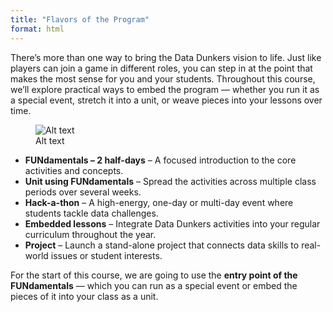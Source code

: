 ```yaml
---
title: "Flavors of the Program"
format: html
---
```


There’s more than one way to bring the Data Dunkers vision to life. Just like players can join a game in different roles, you can step in at the point that makes the most sense for you and your students. Throughout this course, we’ll explore practical ways to embed the program — whether you run it as a special event, stretch it into a unit, or weave pieces into your lessons over time.

![Alt text](../assets/Data-Dunkers-Possibilities.png)

- **FUNdamentals – 2 half-days** – A focused introduction to the core activities and concepts.
- **Unit using FUNdamentals** – Spread the activities across multiple class periods over several weeks.
- **Hack-a-thon** – A high-energy, one-day or multi-day event where students tackle data challenges.
- **Embedded lessons** – Integrate Data Dunkers activities into your regular curriculum throughout the year.
- **Project** – Launch a stand-alone project that connects data skills to real-world issues or student interests.

For the start of this course, we are going to use the **entry point of the FUNdamentals** — which you can run as a special event or embed the pieces of it into your class as a unit.